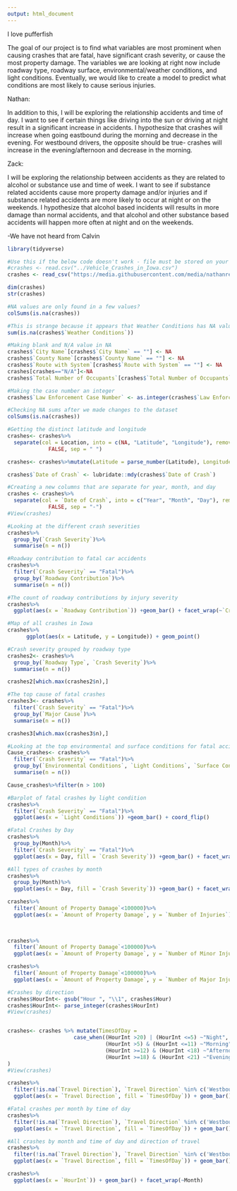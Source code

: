 ```yaml
---
output: html_document
---
```


I love pufferfish

The goal of our project is to find what variables are most prominent when causing crashes that are fatal, have significant crash severity, or cause the most property damage. The variables we are looking at right now include roadway type, roadway surface, environmental/weather conditions, and light conditions. Eventually, we would like to create a model to predict what conditions are most likely to cause serious injuries.

Nathan:

In addition to this, I will be exploring the relationship accidents and time of day. I want to see if certain things like driving into the sun or driving at night result in a significant increase in accidents. I hypothesize that crashes will increase when going eastbound during the morning and decrease in the evening. For westbound drivers, the opposite should be true- crashes will increase in the evening/afternoon and decrease in the morning.

Zack:

I will be exploring the relationship between accidents as they are related to alcohol or substance use and time of week. I want to see if substance related accidents cause more property damage and/or injuries and if substance related accidents are more likely to occur at night or on the weekends. I hypothesize that alcohol based incidents will results in more damage than normal accidents, and that alcohol and other substance based accidents will happen more often at night and on the weekends.

-We have not heard from Calvin


```r
library(tidyverse)

#Use this if the below code doesn't work - file must be stored on your device.
#crashes <- read.csv("../Vehicle_Crashes_in_Iowa.csv")
crashes <- read_csv("https://media.githubusercontent.com/media/nathanrethwisch/Team-Pufferfish/main/Vehicle_Crashes_in_Iowa.csv")

```

```r

dim(crashes)
str(crashes)

#NA values are only found in a few values?
colSums(is.na(crashes))

#This is strange because it appears that Weather Conditions has NA values
sum(is.na(crashes$`Weather Conditions`))

#Making blank and N/A value in NA
crashes$`City Name`[crashes$`City Name` == ""] <- NA
crashes$`County Name`[crashes$`County Name` == ""] <- NA
crashes$`Route with System`[crashes$`Route with System` == ""] <- NA
crashes[crashes=="N/A"]<-NA
crashes$`Total Number of Occupants`[crashes$`Total Number of Occupants` == 777] <- NA

#Making the case number an integer
crashes$`Law Enforcement Case Number` <- as.integer(crashes$`Law Enforcement Case Number`)

#Checking NA sums after we made changes to the dataset
colSums(is.na(crashes))

```

```r
#Getting the distinct latitude and longitude
crashes<- crashes%>%
  separate(col = Location, into = c(NA, "Latitude", "Longitude"), remove =
             FALSE, sep = " ")

crashes<- crashes%>%mutate(Latitude = parse_number(Latitude), Longitude = parse_number(Longitude))
```

```r
crashes$`Date of Crash` <- lubridate::mdy(crashes$`Date of Crash`)

#Creating a new columns that are separate for year, month, and day
crashes <- crashes%>%
  separate(col = `Date of Crash`, into = c("Year", "Month", "Day"), remove =
             FALSE, sep = "-")
#View(crashes)
```

```r
#Looking at the different crash severities
crashes%>%
  group_by(`Crash Severity`)%>%
  summarise(n = n())
```

```r
#Roadway contribution to fatal car accidents
crashes%>%
  filter(`Crash Severity` == "Fatal")%>%
  group_by(`Roadway Contribution`)%>%
  summarise(n = n())
```

```r
#The count of roadway contributions by injury severity
crashes%>%
  ggplot(aes(x = `Roadway Contribution`)) +geom_bar() + facet_wrap(~`Crash Severity`)+coord_flip()
```

```r
#Map of all crashes in Iowa
crashes%>%
      ggplot(aes(x = Latitude, y = Longitude)) + geom_point()
```

```r
#Crash severity grouped by roadway type
crashes2<- crashes%>%
  group_by(`Roadway Type`, `Crash Severity`)%>%
  summarise(n = n())

crashes2[which.max(crashes2$n),]

```

```r
#The top cause of fatal crashes
crashes3<- crashes%>%
  filter(`Crash Severity` == "Fatal")%>%
  group_by(`Major Cause`)%>%
  summarise(n = n())

crashes3[which.max(crashes3$n),]
```

```r
#Looking at the top environmental and surface conditions for fatal accidents
Cause_crashes<- crashes%>%
  filter(`Crash Severity` == "Fatal")%>%
  group_by(`Environmental Conditions`, `Light Conditions`, `Surface Conditions`, `Weather Conditions`)%>%
  summarise(n = n())

Cause_crashes%>%filter(n > 100)
```

```r
#Barplot of fatal crashes by light condition
crashes%>%
  filter(`Crash Severity` == "Fatal")%>%
  ggplot(aes(x = `Light Conditions`)) +geom_bar() + coord_flip()
```

```r
#Fatal Crashes by Day
crashes%>%
  group_by(Month)%>%
  filter(`Crash Severity` == "Fatal")%>%
  ggplot(aes(x = Day, fill = `Crash Severity`)) +geom_bar() + facet_wrap(~Month) + coord_flip()
```

```r
#All types of crashes by month
crashes%>%
  group_by(Month)%>%
  ggplot(aes(x = Day, fill = `Crash Severity`)) +geom_bar() + facet_wrap(~Month)
```

```r
crashes%>%
  filter(`Amount of Property Damage`<100000)%>%
  ggplot(aes(x = `Amount of Property Damage`, y = `Number of Injuries`)) + geom_point()
  
  
```

```r
crashes%>%
  filter(`Amount of Property Damage`<100000)%>%
  ggplot(aes(x = `Amount of Property Damage`, y = `Number of Minor Injuries`)) + geom_point()
```

```r
crashes%>%
  filter(`Amount of Property Damage`<100000)%>%
  ggplot(aes(x = `Amount of Property Damage`, y = `Number of Major Injuries`)) + geom_point()
```

```r
#Crashes by direction
crashes$HourInt<- gsub("Hour ", "\\1", crashes$Hour)
crashes$HourInt<- parse_integer(crashes$HourInt)
#View(crashes)


crashes<- crashes %>% mutate(TimesOfDay =
                     case_when((HourInt >20) | (HourInt <=5) ~"Night",
                               (HourInt >5) & (HourInt <=11) ~"Morning",
                               (HourInt >=12) & (HourInt <18) ~"Afternoon",
                               (HourInt >=18) & (HourInt <21) ~"Evening")
)
#View(crashes)

crashes%>%
  filter(!is.na(`Travel Direction`), `Travel Direction` %in% c('Westbound (WB)', 'Eastbound (EB)'))%>%
  ggplot(aes(x = `Travel Direction`, fill = `TimesOfDay`)) + geom_bar() + coord_flip()


```

```r
#Fatal crashes per month by time of day
crashes%>%
  filter(!is.na(`Travel Direction`), `Travel Direction` %in% c('Westbound (WB)', 'Eastbound (EB)'), `Crash Severity` == "Fatal")%>%
  ggplot(aes(x = `Travel Direction`, fill = `TimesOfDay`)) + geom_bar() + coord_flip() + facet_wrap(~Month)
```

```r
#All crashes by month and time of day and direction of travel
crashes%>%
  filter(!is.na(`Travel Direction`), `Travel Direction` %in% c('Westbound (WB)', 'Eastbound (EB)'))%>%
  ggplot(aes(x = `Travel Direction`, fill = `TimesOfDay`)) + geom_bar() + coord_flip() + facet_wrap(~Month)
```

```r
crashes%>%
  ggplot(aes(x = `HourInt`)) + geom_bar() + facet_wrap(~Month)

```

```r

```
